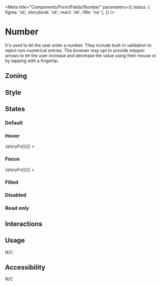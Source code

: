 
<Meta
	title="Components/Form/Fields/Number"
	parameters={{
		status: { figma: 'ok', storybook: 'ok', react: 'ok', i18n: 'na' },
	}}
/>

# Number

It's used to let the user enter a number.
They include built-in validation to reject non-numerical entries.
The browser may opt to provide stepper arrows to let the user increase and decrease the value using their mouse or by tapping with a fingertip.

## Zoning

<FigmaImage
	src="https://www.figma.com/file/qc8oUSyVJM67gSsbTShftt/%F0%9F%93%90-Zoning?node-id=548%3A53"
	alt="zoning image for number inputs"
/>

## Style

## States

### Default

<Canvas>
	<Story name="default">
		<Form.Number name="number" label="Number" min="10" max="100" />
	</Story>
</Canvas>

### Hover

<Canvas withSource="none">
	<Story
		name="hover"
		decorators={[storyFn => <WithSelector selector=":hover">{storyFn()}</WithSelector>]}
	>
		<Form.Number name="number" label="Number" />
	</Story>
</Canvas>

### Focus

<Canvas withSource="none">
	<Story
		name="focus"
		decorators={[storyFn => <WithSelector selector=":focus">{storyFn()}</WithSelector>]}
	>
		<Form.Number name="number" label="Number" />
	</Story>
</Canvas>

### Filled

<Canvas>
	<Story name="filled">
		<Form.Number name="number" label="Number" value="25" min="10" max="100" />
	</Story>
</Canvas>

### Disabled

<Canvas>
	<Story name="disabled">
		<Form.Number name="number" label="Number" value="25" min="10" max="100" disabled />
	</Story>
</Canvas>

### Read only

<Canvas>
	<Story name="read-only">
		<Form.Number name="number" label="Number" value="25" min="10" max="100" readOnly />
	</Story>
</Canvas>

## Interactions

## Usage

N/C

## Accessibility

N/C
